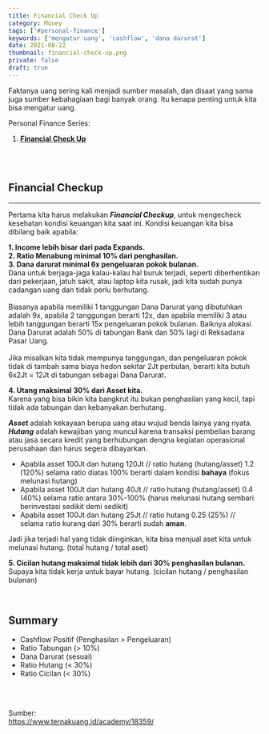 ```yaml
---
title: Financial Check Up
category: Money
tags: ['#personal-finance']
keywords: ['mengatur uang', 'cashflow', 'dana darurat']
date: 2021-08-22
thumbnail: financial-check-up.png
private: false
draft: true
---
```


Faktanya uang sering kali menjadi sumber masalah, dan disaat yang sama juga sumber kebahagiaan bagi banyak orang. Itu kenapa penting untuk kita bisa mengatur uang. <br />

Personal Finance Series:

1. **[Financial Check Up](#)**
<!-- 2. [Budgeting](/budgeting/) -->
<!-- 3. [Melunasi Hutang](/melunasi-hutang/) -->

<br />
<br />

## Financial Checkup
---
Pertama kita harus melakukan ***Financial Checkup***, untuk mengecheck kesehatan kondisi keuangan kita saat ini. Kondisi keuangan kita bisa dibilang baik apabila:

**1. Income lebih bisar dari pada Expands.** <br />
**2. Ratio Menabung minimal 10% dari penghasilan.** <br />
**3. Dana darurat minimal 6x pengeluaran pokok bulanan.** <br />
Dana untuk berjaga-jaga kalau-kalau hal buruk terjadi, seperti diberhentikan dari pekerjaan, jatuh sakit, atau laptop kita rusak, jadi kita sudah punya cadangan uang dan tidak perlu berhutang.  <br /> <br />
Biasanya apabila memiliki 1 tanggungan Dana Darurat yang dibutuhkan adalah 9x, apabila 2 tanggungan berarti 12x, dan apabila memiliki 3 atau lebih tanggungan berarti 15x pengeluaran pokok bulanan. Baiknya alokasi Dana Darurat adalah 50% di tabungan Bank dan 50% lagi di Reksadana Pasar Uang. <br /> <br />
Jika misalkan kita tidak mempunya tanggungan, dan pengeluaran pokok tidak di tambah sama biaya hedon sekitar 2Jt perbulan, berarti kita butuh 6x2Jt = 12Jt di tabungan sebagai Dana Darurat. <br />

**4. Utang maksimal 30% dari Asset kita.** <br />
Karena yang bisa bikin kita bangkrut itu bukan penghasilan yang kecil, tapi tidak ada tabungan dan kebanyakan berhutang.

***Asset*** adalah kekayaan berupa uang atau wujud benda lainya yang nyata. <br />
***Hutang*** adalah kewajiban yang muncul karena transaksi pembelian barang atau jasa secara kredit yang berhubungan dengna kegiatan operasional perusahaan dan harus segera dibayarkan. <br />

- Apabila asset 100Jt dan hutang 120Jt // ratio hutang (hutang/asset) 1.2 (120%) selama ratio diatas 100% berarti dalam kondisi **bahaya** (fokus melunasi hutang)
- Apabila asset 100Jt dan hutang 40Jt // ratio hutang (hutang/asset) 0.4 (40%) selama ratio antara 30%-100% (harus melunasi hutang sembari berinvestasi sedikit demi sedikit)
- Apabila asset 100Jt dan hutang 25Jt // ratio hutang 0.25 (25%) // selama ratio kurang dari 30% berarti sudah **aman**. <br />

Jadi jika terjadi hal yang tidak diinginkan, kita bisa menjual aset kita untuk melunasi hutang. (total hutang / total aset) <br />

**5. Cicilan hutang maksimal tidak lebih dari 30% penghasilan bulanan.** <br />
Supaya kita tidak kerja untuk bayar hutang. (cicilan hutang / penghasilan bulanan)

<br />

## Summary
- Cashflow Positif (Penghasilan > Pengeluaran)
- Ratio Tabungan (> 10%)
- Dana Darurat (sesuai)
- Ratio Hutang (< 30%)
- Ratio Cicilan (< 30%)

<br />
<br />

Sumber: <br />
https://www.ternakuang.id/academy/18359/
